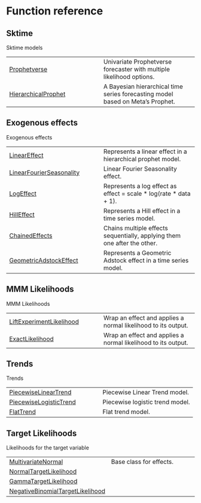 # Function reference {.doc .doc-index}

## Sktime

Sktime models

| | |
| --- | --- |
| [Prophetverse](Prophetverse.qmd#prophetverse.sktime.Prophetverse) | Univariate Prophetverse forecaster with multiple likelihood options. |
| [HierarchicalProphet](HierarchicalProphet.qmd#prophetverse.sktime.HierarchicalProphet) | A Bayesian hierarchical time series forecasting model based on Meta's Prophet. |

## Exogenous effects

Exogenous effects

| | |
| --- | --- |
| [LinearEffect](LinearEffect.qmd#prophetverse.effects.LinearEffect) | Represents a linear effect in a hierarchical prophet model. |
| [LinearFourierSeasonality](LinearFourierSeasonality.qmd#prophetverse.effects.LinearFourierSeasonality) | Linear Fourier Seasonality effect. |
| [LogEffect](LogEffect.qmd#prophetverse.effects.LogEffect) | Represents a log effect as effect = scale * log(rate * data + 1). |
| [HillEffect](HillEffect.qmd#prophetverse.effects.HillEffect) | Represents a Hill effect in a time series model. |
| [ChainedEffects](ChainedEffects.qmd#prophetverse.effects.ChainedEffects) | Chains multiple effects sequentially, applying them one after the other. |
| [GeometricAdstockEffect](GeometricAdstockEffect.qmd#prophetverse.effects.GeometricAdstockEffect) | Represents a Geometric Adstock effect in a time series model. |

## MMM Likelihoods

MMM Likelihoods

| | |
| --- | --- |
| [LiftExperimentLikelihood](LiftExperimentLikelihood.qmd#prophetverse.effects.LiftExperimentLikelihood) | Wrap an effect and applies a normal likelihood to its output. |
| [ExactLikelihood](ExactLikelihood.qmd#prophetverse.effects.ExactLikelihood) | Wrap an effect and applies a normal likelihood to its output. |

## Trends

Trends

| | |
| --- | --- |
| [PiecewiseLinearTrend](PiecewiseLinearTrend.qmd#prophetverse.effects.PiecewiseLinearTrend) | Piecewise Linear Trend model. |
| [PiecewiseLogisticTrend](PiecewiseLogisticTrend.qmd#prophetverse.effects.PiecewiseLogisticTrend) | Piecewise logistic trend model. |
| [FlatTrend](FlatTrend.qmd#prophetverse.effects.FlatTrend) | Flat trend model. |

## Target Likelihoods

Likelihoods for the target variable

| | |
| --- | --- |
| [MultivariateNormal](MultivariateNormal.qmd#prophetverse.effects.MultivariateNormal) | Base class for effects. |
| [NormalTargetLikelihood](NormalTargetLikelihood.qmd#prophetverse.effects.NormalTargetLikelihood) |  |
| [GammaTargetLikelihood](GammaTargetLikelihood.qmd#prophetverse.effects.GammaTargetLikelihood) |  |
| [NegativeBinomialTargetLikelihood](NegativeBinomialTargetLikelihood.qmd#prophetverse.effects.NegativeBinomialTargetLikelihood) |  |